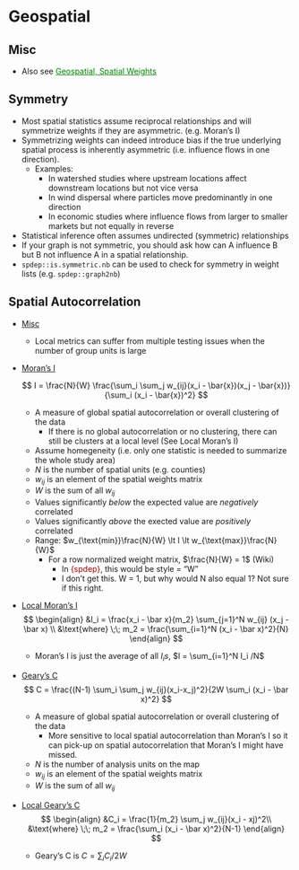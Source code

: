 # Geospatial {#sec-diag-geo .unnumbered}

## Misc {#sec-diag-geo-misc .unnumbered}

-   Also see [Geospatial, Spatial Weights](geospatial-spatial-weights.qmd#sec-geo-swgt){style="color: green"}

## Symmetry {#sec-diag-geo-sym .unnumbered}

-   Most spatial statistics assume reciprocal relationships and will symmetrize weights if they are asymmetric. (e.g. Moran's I)
-   Symmetrizing weights can indeed introduce bias if the true underlying spatial process is inherently asymmetric (i.e. influence flows in one direction).
    -   [Examples]{.ribbon-highlight}:
        -   In watershed studies where upstream locations affect downstream locations but not vice versa
        -   In wind dispersal where particles move predominantly in one direction
        -   In economic studies where influence flows from larger to smaller markets but not equally in reverse
-   Statistical inference often assumes undirected (symmetric) relationships
-   If your graph is not symmetric, you should ask how can A influence B but B not influence A in a spatial relationship.
-   `spdep::is.symmetric.nb` can be used to check for symmetry in weight lists (e.g. `spdep::graph2nb`)

## Spatial Autocorrelation {#sec-diag-geo-sauto .unnumbered}

-   [Misc]{.underline}

    -   Local metrics can suffer from multiple testing issues when the number of group units is large

-   [Moran's I]{.underline}

    $$
    I = \frac{N}{W} \frac{\sum_i \sum_j w_{ij}(x_i - \bar{x})(x_j - \bar{x})}{\sum_i (x_i - \bar{x})^2}
    $$

    -   A measure of global spatial autocorrelation or overall clustering of the data
        -   If there is no global autocorrelation or no clustering, there can still be clusters at a local level (See Local Moran's I)
    -   Assume homegeneity (i.e. only one statistic is needed to summarize the whole study area)
    -   $N$ is the number of spatial units (e.g. counties)
    -   $w_{ij}$ is an element of the spatial weights matrix
    -   $W$ is the sum of all $w_{ij}$
    -   Values significantly *below* the expected value are *negatively* correlated
    -   Values significantly *above* the exected value are *positively* correlated
    -   Range: $w_{\text{min}}\frac{N}{W} \lt I \lt w_{\text{max}}\frac{N}{W}$
        -   For a row normalized weight matrix, $\frac{N}{W} = 1$ (Wiki)
            -   In [{spdep}]{style="color: #990000"}, this would be [style = "W"]{.arg-text}
            -   I don't get this. W = 1, but why would N also equal 1? Not sure if this right.

-   [Local Moran's I]{.underline}\
    $$
    \begin{align}
    &I_i = \frac{x_i - \bar x}{m_2} \sum_{j=1}^N w_{ij} (x_j - \bar x) \\
    &\text{where} \;\; m_2 = \frac{\sum_{i=1}^N (x_i - \bar x)^2}{N}
    \end{align}
    $$

    -   Moran's I is just the average of all $I_i s$, $I = \sum_{i=1}^N I_i /N$

-   [Geary's C]{.underline}\
    $$
    C = \frac{(N-1) \sum_i \sum_j w_{ij}(x_i-x_j)^2}{2W \sum_i (x_i - \bar x)^2}
    $$

    -   A measure of global spatial autocorrelation or overall clustering of the data
        -   More sensitive to local spatial autocorrelation than Moran's I so it can pick-up on spatial autocorrelation that Moran's I might have missed.
    -   $N$ is the number of analysis units on the map
    -   $w_{ij}$ is an element of the spatial weights matrix
    -   $W$ is the sum of all $w_{ij}$

-   [Local Geary's C]{.underline}\
    $$
    \begin{align}
    &C_i = \frac{1}{m_2} \sum_j w_{ij}(x_i - xj)^2\\
    &\text{where} \;\; m_2 = \frac{\sum_i (x_i - \bar x)^2}{N-1}
    \end{align}
    $$

    -   Geary's C is $C=\sum_i C_i/2W$
